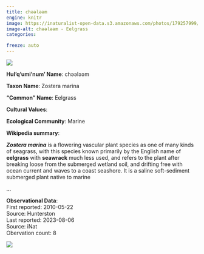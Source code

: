 ```yaml
---
title: chəәləәm
engine: knitr
image: https://inaturalist-open-data.s3.amazonaws.com/photos/179257999/medium.jpg
image-alt: chəәləәm - Eelgrass
categories:

freeze: auto
---
```

![](https://inaturalist-open-data.s3.amazonaws.com/photos/179257999/medium.jpg){fig-alt="chəәləәm - Eelgrass"}

**Hul'q'umi'num' Name**: chəәləәm



**Taxon Name**: Zostera marina

**"Common" Name**: Eelgrass

**Cultural Values**:  

::: {layout-nrow=1 style="width:60%"}

:::

**Ecological Community**: Marine

**Wikipedia summary**:  
<p class="mw-empty-elt">
</p>

<p><i><b>Zostera marina</b></i> is a flowering vascular plant species as one of many kinds of seagrass, with this species known primarily by the English name of <b>eelgrass</b> with <b>seawrack</b> much less used, and refers to the plant after breaking loose from the submerged wetland soil, and drifting free with ocean current and waves to a coast seashore. It is a saline soft-sediment submerged plant native to marine</p>...

**Observational Data**:   
First reported: 2010-05-22  
Source: Hunterston  
Last reported: 2023-08-06  
Source: iNat  
Obervation count: 8

![](community_dist.png)
